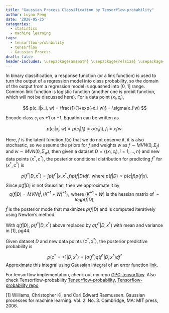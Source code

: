 ```yaml
---
title: "Gaussian Process Classification by Tensorflow-probability"
author: Luyao Peng
date: '2020-05-25'
categories:
  - statistics
  - machine learning
tags:
  - tensorflow-probability
  - tensorflow
  - Gaussian Process
draft: false
header-includes: \usepackage{amsmath} \usepackage{relsize} \usepackage{bm} \usepackage{pifont} \usepackage{breqn} \usepackage{setspace} \doublespacing  \usepackage{parskip}  \usepackage{epsfig}  \usepackage{xcolor} \usepackage{tcolorbox}
---
```



In binary classification, a response function (or a link function) is used to turn the output of a regression model into class probability, so the domain of the output from a regression model is squashed into [0, 1] range. Common link function is logistic function (another one is probit function, which will not be discussed here). For a data point $(x_i, c_i)$, 

$$
p(c_i|x_i, w) = \frac{1}{1+exp(-x_i'w)} = \sigma(x_i'w)
$$

Encode class $c_i$ as $+1$ or $-1$, Equation \ref{eq:2} can be written as

$$
p(c_i|x_i, w) = p(c_i|f_i)=\sigma(c_if_i), f_i = x_i'w.
$$

Here, $f$ is the latent function $f(x)$ that we do not observe it, it is also stochastic, so we assume the priors for $f$ and weights $w$ as $f\sim MVN(0, \Sigma_f)$ and $w \sim MVN(0, \Sigma_w)$, then given a dataset $D=\left\{(x_i, c_i), i=1, \dots, n\right\}$ and new data points $(x^*, c^*)$,  the posterior conditional distribution for predicting $f^*$ for $(x^*, c^*)$ is

$$
p(f^*|D, x^*) = \int p(f^*|x, x^*, f)p(f|D)df, \mbox{ where } p(f|D)\propto p(c|f)p(f|x).
$$

<!-- $$ -->
<!-- logp(w|x, c) \propto log p (c|x, w)+log p(w)\\ -->
<!-- \hspace{3.5cm}= const-\frac{1}{2}w'\Sigma^{-1}w+\Sigma_{i=1}^{n} log\sigma\left(c_if_i\right) -->
<!-- $$ -->
<!-- then the posterior distribution of $c$ is  -->

Since $p(f|D)$ is not Gaussian, then we approximate it by $$q(f|D) = MVN(\hat{f}, (K^{-1}+W)^{-1}), \mbox{ where }(K^{-1}+W) \mbox{ is the hessian matrix of }-log p(f|D),$$

$\hat{f}$ is the posterior mode that maximizes $p(f|D)$ and is computed iteratively using Newton's method.


With $q(f|D)$, $p(f^*|D, x^*)$ above replaced by $q(f^*|D, x^*)$ with mean and variance in [1], pg44.

Given dataset $D$ and new data points $(c^*, x^*)$, the posterior predictive probability is


$$
p(c^*=+1|D, x^*) = \int \sigma(f^*)q(f^*|D, x^*) df^*
$$
Approximate this integral using Gaussian integral of an error function [link](http:\\blitiri.blogspot.de/2012/11/gaussian-integral-of-error-function.html).

For tensorflow implementation, check out my repo [GPC-tensorflow](https://github.com/pengluyaoyao/Gaussian-Process-Classification-Using-Tensorflow-probability). Also check Tensorflow-probability [Tensorflow-probability](https://www.tensorflow.org/probability), [Tensorflow-probability repo](https://github.com/tensorflow/probability)

[1] Williams, Christopher KI, and Carl Edward Rasmussen. Gaussian processes for machine learning. Vol. 2. No. 3. Cambridge, MA: MIT press, 2006.












